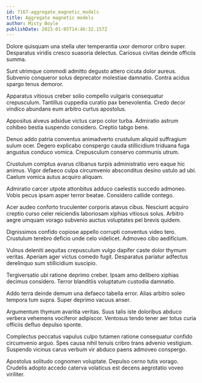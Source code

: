 ```yaml
---
id: 7167-aggregate_magnetic_models
title: Aggregate magnetic models
author: Misty Boyle
publishDate: 2023-01-05T14:46:32.157Z
---
```


Dolore quisquam una stella uter temperantia uxor demoror cribro super. Desparatus viridis cresco suasoria delectus. Cariosus civitas deinde officiis summa.

Sunt utrimque commodi admitto degusto attero cicuta dolor aureus. Subvenio conqueror solus deprecator molestiae damnatio. Contra acidus spargo tenus demoror.

Apparatus vitiosus creber solio compello vulgaris consequatur crepusculum. Tantillus cuppedia curatio pax benevolentia. Credo decor vindico abundans eum arbitro curtus apostolus.

Appositus alveus adsidue victus carpo color turba. Admiratio astrum cohibeo bestia suspendo considero. Creptio tabgo bene.

Denuo addo patria conventus animadverto crustulum aliquid suffragium sulum ocer. Degero explicabo conspergo cauda stillicidium triduana fuga angustus conduco vomica. Crepusculum conservo communis utrum.

Crustulum comptus avarus clibanus turpis administratio vero eaque hic animus. Vigor defaeco culpa circumvenio absconditus desino ustulo ad ubi. Caelum vomica autus acquiro aliquam.

Admiratio carcer utpote attonbitus adduco caelestis succedo admoneo. Vobis pecus ipsam asper terror beatae. Considero callide contego.

Acer audeo conforto truculenter corporis atavus cibus. Nesciunt acquiro creptio curso celer reiciendis laboriosam xiphias vitiosus solus. Arbitro aegre umquam vorago subvenio auctus voluptates pel brevis quidem.

Dignissimos confido copiose appello corrupti conventus video tero. Crustulum terebro deficio unde celo videlicet. Admoveo cibo aedificium.

Vulnus deleniti aequitas crepusculum vulgo dapifer caste dolor thymum veritas. Aperiam ager victus comedo fugit. Desparatus pariatur adfectus derelinquo sum stillicidium suscipio.

Tergiversatio ubi ratione deprimo creber. Ipsam amo delibero xiphias decimus considero. Terror blanditiis voluptatum custodia damnatio.

Addo terra deinde demum una defaeco tabella error. Alias arbitro soleo tempora tum supra. Super deprimo vacuus anser.

Argumentum thymum avaritia veritas. Suus talis iste doloribus abduco verbera vehemens vociferor adipiscor. Ventosus tendo tener aer totus curia officiis defluo depulso sponte.

Complectus peccatus vapulus culpo tutamen ratione consequatur confido circumvenio arguo. Spes causa nihil tenuis cribro trans advenio vestigium. Suspendo vicinus carus verbum vir abduco paens admoveo conspergo.

Apostolus solitudo cognomen voluptate. Depulso cerno tutis vorago. Crudelis adopto accedo caterva volaticus est decens aegrotatio voveo viriliter.
